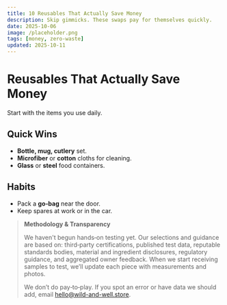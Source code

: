 ```yaml
---
title: 10 Reusables That Actually Save Money
description: Skip gimmicks. These swaps pay for themselves quickly.
date: 2025-10-06
image: /placeholder.png
tags: [money, zero-waste]
updated: 2025-10-11
---
```

# Reusables That Actually Save Money

Start with the items you use daily.

## Quick Wins
- **Bottle, mug, cutlery** set.
- **Microfiber** or **cotton** cloths for cleaning.
- **Glass** or **steel** food containers.

## Habits
- Pack a **go‑bag** near the door.
- Keep spares at work or in the car.

> **Methodology & Transparency**
>
> We haven't begun hands‑on testing yet. Our selections and guidance are based on:
> third‑party certifications, published test data, reputable standards bodies, material and ingredient disclosures,
> regulatory guidance, and aggregated owner feedback. When we start receiving samples to test,
> we’ll update each piece with measurements and photos.
>
> We don’t do pay‑to‑play. If you spot an error or have data we should add, email hello@wild-and-well.store.
